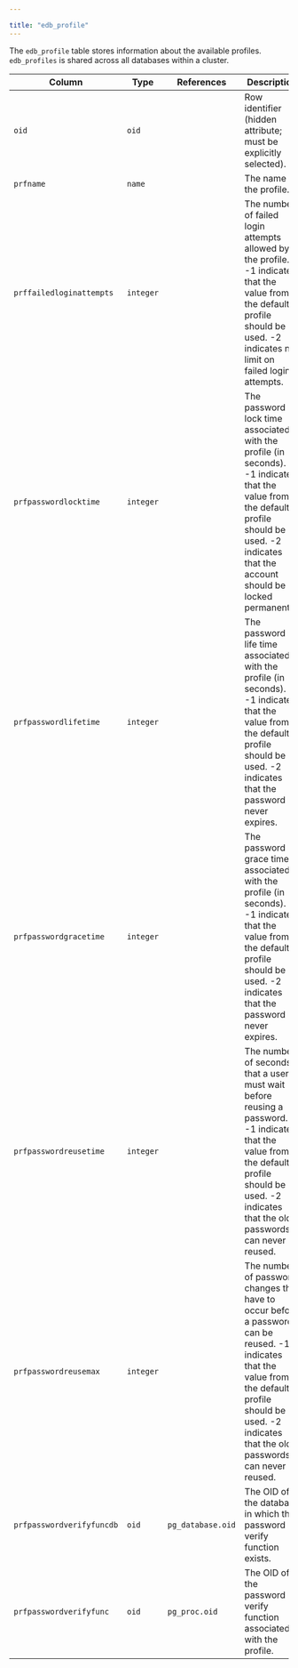 ---

title: "edb_profile"
---

<div id="edb_profile" class="registered_link"></div>

The `edb_profile` table stores information about the available profiles. `edb_profiles` is shared across all databases within a cluster.

| Column                    | Type      | References        | Description                                                  |
| ------------------------- | --------- | ----------------- | ------------------------------------------------------------ |
| `oid`                     | `oid`     |                   | Row identifier (hidden attribute; must be explicitly selected). |
| `prfname`                 | `name`    |                   | The name of the profile.                                     |
| `prffailedloginattempts`  | `integer` |                   | The number of failed login attempts allowed by the profile. -1 indicates that the value from the default profile should be used. -2 indicates no limit on failed login attempts. |
| `prfpasswordlocktime`     | `integer` |                   | The password lock time associated with the profile (in seconds). -1 indicates that the value from the default profile should be used. -2 indicates that the account should be locked permanently. |
| `prfpasswordlifetime`     | `integer` |                   | The password life time associated with the profile (in seconds). -1 indicates that the value from the default profile should be used. -2 indicates that the password never expires. |
| `prfpasswordgracetime`    | `integer` |                   | The password grace time associated with the profile (in seconds). -1 indicates that the value from the default profile should be used. -2 indicates that the password never expires. |
| `prfpasswordreusetime`    | `integer` |                   | The number of seconds that a user must wait before reusing a password. -1 indicates that the value from the default profile should be used. -2 indicates that the old passwords can never be reused. |
| `prfpasswordreusemax`     | `integer` |                   | The number of password changes that have to occur before a password can be reused. -1 indicates that the value from the default profile should be used. -2 indicates that the old passwords can never be reused. |
| `prfpasswordverifyfuncdb` | `oid`     | `pg_database.oid` | The OID of the database in which the password verify function exists. |
| `prfpasswordverifyfunc`   | `oid`     | `pg_proc.oid`     | The OID of the password verify function associated with the profile. |
